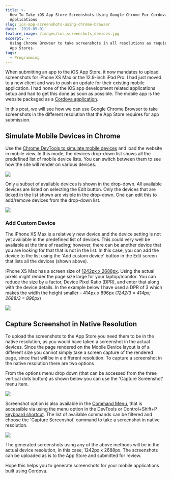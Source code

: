 ```yaml
---
title: >-
  How To Take iOS App Store Screenshots Using Google Chrome For Cordova
  Applications
slug: ios-app-screenshots-using-chrome-browser
date: '2019-05-01'
feature_image: /images/ios_screenshots_devices.jpg
excerpt: >-
  Using Chrome Browser to take screenshots in all resolutions as required by the
  App Stores.
tags:
  - Programming
---
```

When submitting an app to the iOS App Store, it now mandates to upload screenshots for iPhone XS Max or the 12.9-inch iPad Pro. I had just moved to a new client and was to push an update for their existing mobile application. I had none of the iOS app development related applications setup and had to get this done as soon as possible. The mobile app is the website packaged as a [Cordova application](https://cordova.apache.org/).

In this post, we will see how we can use Google Chrome Browser to take screenshots in the different resolution that the App Store requires for app submission.

## Simulate Mobile Devices in Chrome

Use the [Chrome DevTools to simulate mobile devices](https://developers.google.com/web/tools/chrome-devtools/device-mode/) and load the website in mobile view. In this mode, the devices drop-down list shows all the predefined list of mobile device lists. You can switch between them to see how the site will render on various devices.

![](/images/ios_screenshots_chrome_devices.jpg)

Only a subset of available devices is shown in the drop-down. All available devices are listed on selecting the Edit button. Only the devices that are ticked in the list shown are visible in the drop-down. One can edit this to add/remove devices from the drop-down list.

![](/images/ios_screenshots_chrome_all_devices.jpg)

### Add Custom Device

The iPhone XS Max is a relatively new device and the device setting is not yet available in the predefined list of devices. This could very well be available at the time of reading; however, there can be another device that you are looking for that that is not in the list. In this case, you can add the device to the list using the 'Add custom device' button in the Edit screen that lists all the devices (shown above).

iPhone XS Max has a screen size of [1242px x 2688px](https://developer.apple.com/design/human-interface-guidelines/ios/icons-and-images/launch-screen#static-launch-screen-images). Using the actual pixels might render the page size large for your laptop/monitor. You can reduce the size by a factor, Device Pixel Ratio (DPR), and enter that along with the device details. In the example below I have used a DPR of 3 which makes the width the height smaller - 414px x 896px (_1242/3 = 414px; 2688/3 = 896px_)

![](/images/ios_screenshots_iphone_xs_max_chrome.jpg)

## Capture Screenshot in Native Resolution

To upload the screenshots to the App Store you need them to be in the native resolution, as you would have taken a screenshot in the actual devices. Since the page rendered on the Mobile Device layout is of a different size you cannot simply take a screen capture of the rendered page, since that will be in a different resolution. To capture a screenshot in the native resolution there are two options

From the options menu drop down (that can be accessed from the three vertical dots button) as shown below you can use the 'Capture Screenshot' menu item.

![](/images/ios_screenshots_options_chrome.jpg)

Screenshot option is also available in the [Command Menu](https://developers.google.com/web/tools/chrome-devtools/ui#command-menu), that is accessible via using the menu option in the DevTools or Control+Shift+P [keyboard shortcut](https://developers.google.com/web/tools/chrome-devtools/shortcuts). The list of available commands can be filtered and choose the 'Capture Screenshot' command to take a screenshot in native resolution.

![](/images/ios_screenshots_chrome.jpg)

The generated screenshots using any of the above methods will be in the actual device resolution, in this case, 1242px x 2688px. The screenshots can be uploaded as is to the App Store and submitted for review.

Hope this helps you to generate screenshots for your mobile applications built using Cordova.
